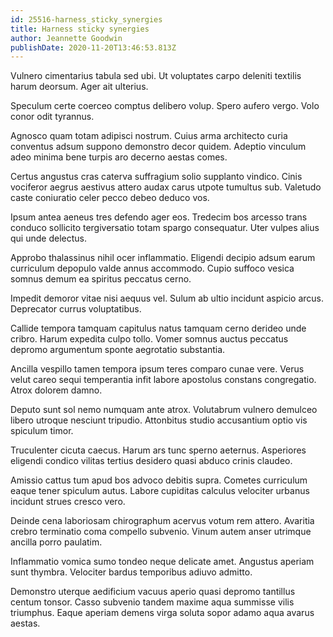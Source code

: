 ```yaml
---
id: 25516-harness_sticky_synergies
title: Harness sticky synergies
author: Jeannette Goodwin
publishDate: 2020-11-20T13:46:53.813Z
---
```


Vulnero cimentarius tabula sed ubi. Ut voluptates carpo deleniti textilis harum deorsum. Ager ait ulterius.

Speculum certe coerceo comptus delibero volup. Spero aufero vergo. Volo conor odit tyrannus.

Agnosco quam totam adipisci nostrum. Cuius arma architecto curia conventus adsum suppono demonstro decor quidem. Adeptio vinculum adeo minima bene turpis aro decerno aestas comes.

Certus angustus cras caterva suffragium solio supplanto vindico. Cinis vociferor aegrus aestivus attero audax carus utpote tumultus sub. Valetudo caste coniuratio celer pecco debeo deduco vos.

Ipsum antea aeneus tres defendo ager eos. Tredecim bos arcesso trans conduco sollicito tergiversatio totam spargo consequatur. Uter vulpes alius qui unde delectus.

Approbo thalassinus nihil ocer inflammatio. Eligendi decipio adsum earum curriculum depopulo valde annus accommodo. Cupio suffoco vesica somnus demum ea spiritus peccatus cerno.

Impedit demoror vitae nisi aequus vel. Sulum ab ultio incidunt aspicio arcus. Deprecator currus voluptatibus.

Callide tempora tamquam capitulus natus tamquam cerno derideo unde cribro. Harum expedita culpo tollo. Vomer somnus auctus peccatus depromo argumentum sponte aegrotatio substantia.

Ancilla vespillo tamen tempora ipsum teres comparo cunae vere. Verus velut careo sequi temperantia infit labore apostolus constans congregatio. Atrox dolorem damno.

Deputo sunt sol nemo numquam ante atrox. Volutabrum vulnero demulceo libero utroque nesciunt tripudio. Attonbitus studio accusantium optio vis spiculum timor.

Truculenter cicuta caecus. Harum ars tunc sperno aeternus. Asperiores eligendi condico vilitas tertius desidero quasi abduco crinis claudeo.

Amissio cattus tum apud bos advoco debitis supra. Cometes curriculum eaque tener spiculum autus. Labore cupiditas calculus velociter urbanus incidunt strues cresco vero.

Deinde cena laboriosam chirographum acervus votum rem attero. Avaritia crebro terminatio coma compello subvenio. Vinum autem anser utrimque ancilla porro paulatim.

Inflammatio vomica sumo tondeo neque delicate amet. Angustus aperiam sunt thymbra. Velociter bardus temporibus adiuvo admitto.

Demonstro uterque aedificium vacuus aperio quasi depromo tantillus centum tonsor. Casso subvenio tandem maxime aqua summisse vilis triumphus. Eaque aperiam demens virga soluta sopor adamo aqua avarus aestas.
